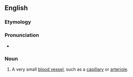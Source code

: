 ==English==

===Etymology===
{{prefix|micro|vessel|lang=en}}

===Pronunciation===
* {{IPA|ˈmaɪkɹoʊvɛsəl|lang=en}}

===Noun===
{{en-noun}}

# {{context|medicine|lang=en}} A very small [[blood vessel]], such as a [[capillary]] or [[arteriole]].